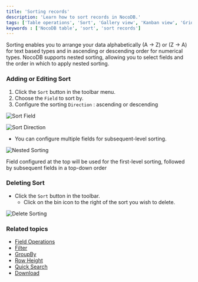 ```yaml
---
title: 'Sorting records'
description: 'Learn how to sort records in NocoDB.'
tags: ['Table operations', 'Sort', 'Gallery view', 'Kanban view', 'Grid view']
keywords : ['NocoDB table', 'sort', 'sort records']
---
```



Sorting enables you to arrange your data alphabetically (A → Z) or (Z → A) for text based types and in ascending or descending order for numerical types. NocoDB supports nested sorting, allowing you to select fields and the order in which to apply nested sorting. 

### Adding or Editing Sort

1. Click the `Sort` button in the toolbar menu.
2. Choose the `Field` to sort by.
3. Configure the sorting `Direction` : ascending or descending

![Sort Field](/img/v2/table-operations/sort-1.png)

![Sort Direction](/img/v2/table-operations/sort-2.png)

- You can configure multiple fields for subsequent-level sorting.

![Nested Sorting](/img/v2/table-operations/sort-3.png)

<Callout type="info">
    Field configured at the top will be used for the first-level sorting, followed by subsequent fields in a top-down order
</Callout>

### Deleting Sort

- Click the `Sort` button in the toolbar.
  - Click on the bin icon to the right of the sort you wish to delete.

![Delete Sorting](/img/v2/table-operations/sort-4.png)

### Related topics
- [Field Operations](/docs/product-docs/table-operations/field-operations)
- [Filter](/docs/product-docs/table-operations/filter)
- [GroupBy](/docs/product-docs/table-operations/group-by)
- [Row Height](/docs/product-docs/table-operations/row-height)
- [Quick Search](/docs/product-docs/table-operations/search)
- [Download](/docs/product-docs/table-operations/download)